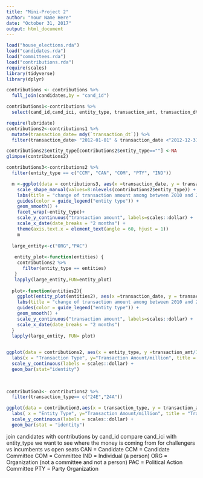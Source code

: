 ```yaml
---
title: "Mini-Project 2"
author: "Your Name Here"
date: "October 31, 2017"
output: html_document
---
```


```r
load("house_elections.rda")
load("candidates.rda")
load("committees.rda")
load("contributions.rda")
require(scales)
library(tidyverse)
library(dplyr)

contributions <- contributions %>%
  full_join(candidates,by = "cand_id")

contributions1<-contributions %>% 
  select(cand_id,cand_ici, entity_type, transaction_amt, transaction_dt,transaction_type)

require(lubridate)
contributions2<-contributions1 %>%
  mutate(transaction_date= mdy(`transaction_dt`)) %>%
  filter(transaction_date> "2012-01-01" & transaction_date <"2012-12-31")

contributions2$entity_type[contributions2$entity_type==""] <-NA
glimpse(contributions2)

contributions3<-contributions2 %>%
  filter(entity_type == c("CCM", "CAN", "COM", "PTY", "IND"))

  m <-ggplot(data = contributions3, aes(x =transaction_date, y = transaction_amt, color = entity_type)) +
    scale_shape_manual(values=8:nlevels(contributions2$entity_type)) + 
    labs(title = "change of transaction amount among between 2010 and 2012 based on entity type")+
    guides(color = guide_legend("entity type")) +
    geom_smooth() +
    facet_wrap(~entity_type)+
    scale_y_continuous("transaction amount", labels=scales::dollar) +
    scale_x_date(date_breaks = "2 months") + 
    theme(axis.text.x = element_text(angle = 60, hjust = 1))
    m
  
  large_entity<-c("ORG","PAC")
 
   entity_plot<-function(entities) {
    contributions2 %>%
      filter(entity_type == entities)
   }
   lapply(large_entity,FUN=entity_plot)
   
  plot<-function(entities2){
    ggplot(entity_plot(entities2), aes(x =transaction_date, y = transaction_amt/1000)) +
    labs(title = "change of transaction amount among between 2010 and 2012 based on entity type")+
    guides(color = guide_legend("entity type")) +
    geom_smooth() +
    scale_y_continuous("transaction amount", labels=scales::dollar) +
    scale_x_date(date_breaks = "2 months")
  }
  lapply(large_entity, FUN= plot)
 
```
  

```r

ggplot(data = contributions2, aes(x = entity_type, y =transaction_amt/1000000))+
  labs(x = "Transaction Type", y="Transaction Amount/million", title = "Transaction Amount in 2012 for Different Entity Type") +
  scale_y_continuous(labels = scales::dollar) +
  geom_bar(stat="identity")
  
  
```

```r
contribution3<- contributions2 %>%
  filter(transaction_type== c("24E","24A"))

ggplot(data = contribution3,aes(x = transaction_type, y = transaction_amt/1000000, fill = entity_type))+
  labs( x = "Entity Type", y="Transaction Amount/million", title = "Transaction Amount in 2012 for Different Entity Type", fill="Transaction Type")+
  scale_y_continuous(labels = scales::dollar) +
  geom_bar(stat = "identity")
```

join candidates with contributions by cand_id
compare cand_ici with entity_type
we want to see where the money is coming from for challengers vs incumbents vs open seats CAN = Candidate
CCM = Candidate Committee
COM = Committee
IND = Individual (a person)
ORG = Organization (not a committee and not a person)
PAC = Political Action Committee
PTY = Party Organization


